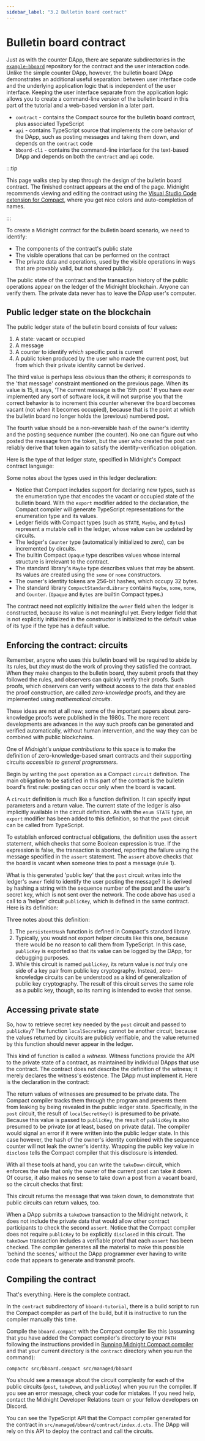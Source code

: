 ```yaml
---
sidebar_label: "3.2 Bulletin board contract"
---
```


# Bulletin board contract

Just as with the counter DApp, there are separate subdirectories in
the [`example-bboard`](https://github.com/midnightntwrk/example-bboard) repository for the contract and the user
interaction code.
Unlike the simple counter DApp, however, the bulletin board DApp
demonstrates an additional useful separation: between user interface
code and the underlying application logic that is independent of the
user interface.  Keeping the user interface separate from the
application logic allows you to create a command-line version of the
bulletin board in this part of the tutorial and a web-based version in
a later part.
- `contract` - contains the Compact source for the bulletin board
  contract, plus associated TypeScript
- `api` - contains TypeScript source that implements the core behavior
  of the DApp, such as posting messages and taking them down, and
  depends on the `contract` code
- `bboard-cli` - contains the command-line interface for the text-based
  DApp and depends on both the `contract` and `api` code.


:::tip

This page walks step by step through the design of the bulletin board
contract.  The finished contract appears at the end of the page.  Midnight
recommends viewing and editing the contract using the
[Visual Studio Code extension for Compact](/docs/develop/tutorial/2-building/index.mdx#optional-visual-studio-code-vscode-extension-for-compact),
where you get nice colors and auto-completion of names.

:::

To create a Midnight contract for the bulletin board scenario, we need
to identify:
- The components of the contract's public state
- The visible operations that can be performed on the contract
- The private data and operations, used by the visible operations in
  ways that are provably valid, but not shared publicly.

The public state of the contract and the transaction history of the
public operations appear on the ledger of the Midnight blockchain.
Anyone can verify them.  The private data never has to leave the
DApp user's computer.

## Public ledger state on the blockchain

The public ledger state of the bulletin board consists of four
values:
1. A state: vacant or occupied
2. A message
3. A counter to identify *which* specific post is current
4. A public token produced by the user who made the current post, but
   from which their private identity cannot be derived.

The third value is perhaps less obvious than the others; it
corresponds to the 'that message' constraint mentioned on the
previous page.  When its value is 15, it says, 'The current message
is the 15th post.'  If you have ever implemented any sort of software
lock, it will not surprise you that the correct behavior is to
increment this counter whenever the board becomes vacant (not when it
becomes occupied), because that is the point at which the bulletin board
no longer holds the (previous) numbered post.

The fourth value should be a non-reversible hash of the owner's
identity and the posting sequence number (the counter).  No one can
figure out who posted the message from the token, but the user who
created the post can reliably derive that token again to satisfy the
identity-verification obligation.

Here is the type of that ledger state, specified in Midnight's Compact
contract language:


<CodeFromGithub
  url="https://github.com/midnightntwrk/example-bboard/blob/main/contract/src/bboard.compact#L18-L37"
  language="compact"
/>



Some notes about the types used in this ledger declaration:
- Notice that Compact includes support for declaring new types, such as the
  enumeration type that encodes the vacant or occupied state of the bulletin
  board.  With the `export` modifier added to the declaration, the Compact
  compiler will generate TypeScript representations for the enumeration type and
  its values.
- Ledger fields with Compact types (such as `STATE`, `Maybe`, and `Bytes`)
  represent a mutable cell in the ledger, whose value can be updated by
  circuits.
- The ledger's `Counter` type (automatically initialized to zero), can be
  incremented by circuits.
- The builtin Compact `Opaque` type describes values whose internal structure is
  irrelevant to the contract.
- The standard library's `Maybe` type describes values that may be absent.  Its
  values are created using the `some` or `none` constructors.
- The owner's identity tokens are 256-bit hashes, which occupy 32 bytes.
- The standard library `CompactStandardLibrary` contains `Maybe`, `some`,
  `none`, and `Counter`.  (`Opaque` and `Bytes` are builtin Compact types.)

The contract need not explicitly initialize the `owner` field when
the ledger is constructed, because its value is not meaningful yet.
Every ledger field that is not explicitly initialized in the constructor
is initialized to the default value of its type if the type has a default
value.

## Enforcing the contract: circuits

Remember, anyone who uses this bulletin board will be required to
abide by its rules, but *they* must do the work of proving they
satisfied the contract.  When they make changes to the bulletin board,
they submit proofs that they followed the rules, and observers
can quickly verify their proofs.  Such proofs, which observers
can verify without access to the data that enabled the proof
construction, are called *zero-knowledge* proofs, and they are
implemented using *mathematical circuits*.

These ideas are not at all new; some of the important papers about
zero-knowledge proofs were published in the 1980s.  The more recent
developments are advances in the way such proofs can be generated and
verified automatically, without human intervention, and the way they
can be combined with public blockchains.

One of *Midnight's unique contributions* to this space is to make the
definition of zero-knowledge-based smart contracts and their
supporting circuits *accessible to general programmers*.

Begin by writing the `post` operation as a Compact `circuit`
definition.  The main obligation to be satisfied in this part of the
contract is the bulletin board's first rule: posting can occur only
when the board is vacant.

<CodeFromGithub
  url="https://github.com/midnightntwrk/example-bboard/blob/main/contract/src/bboard.compact#L41-L46"
  language="compact"
/>


A `circuit` definition is much like a function definition.  It can specify input
parameters and a return value.  The current state of the ledger is also
implicitly available in the circuit definition.  As with the `enum STATE` type,
an `export` modifier has been added to this definition, so that the `post`
circuit can be called from TypeScript.

To establish enforced contractual obligations, the definition uses the `assert`
statement, which checks that some Boolean expression is true.  If the expression
is false, the transaction is aborted, reporting the failure using the message
specified in the `assert` statement.  The `assert` above checks that the board
is vacant when someone tries to post a message (rule 1).

What is this generated 'public key' that the `post` circuit writes
into the ledger's `owner` field to identify the user posting the
message?  It is derived by hashing a string with the sequence number
of the post and the user's secret key, which is not sent over the
network.  The code above has used a call to a 'helper' circuit
`publicKey`, which is defined in the same contract.  Here is its
definition:

<CodeFromGithub
  url="https://github.com/midnightntwrk/example-bboard/blob/main/contract/src/bboard.compact#L58-L60"
  language="compact"
/>


Three notes about this  definition:
1. The `persistentHash` function is defined in Compact's standard
   library.
2. Typically, you would not export helper circuits like this one,
   because there would be no reason to call them from TypeScript.  In
   this case, `publicKey` is exported so that its value can be logged
   by the DApp, for debugging purposes.
3. While this circuit is named `publicKey`, its return value is *not*
   truly one side of a key pair from public key cryptography.
   Instead, zero-knowledge circuits can be understood as a kind of
   generalization of public key cryptography.  The result of this
   circuit serves the same role as a public key, though, so its
   naming is intended to evoke that sense.

## Accessing private state

So, how to retrieve secret key needed by the `post` circuit and passed
to `publicKey`?  The function `localSecretKey` cannot be another
circuit, because the values returned by circuits are publicly
verifiable, and the value returned by this function should never
appear in the ledger.

This kind of function is called a *witness*.  Witness functions
provide the API to the private state of a contract, as maintained by
individual DApps that use the contract.  The contract does not
describe the definition of the witness; it merely declares the
witness's existence.  The DApp must implement it.  Here is the
declaration in the contract:

<CodeFromGithub
  url="https://github.com/midnightntwrk/example-bboard/blob/main/contract/src/bboard.compact#L39"
  language="compact"
/>



The return values of witnesses are presumed to be private data.  The Compact
compiler tracks them through the program and prevents them from leaking by being
revealed in the public ledger state.  Specifically, in the `post` circuit, the
result of `localSecretKey()` is presumed to be private.  Because this value is
passed to `publicKey`, the result of `publicKey` is also presumed to be
private (or at least, based on private data).  The compiler would signal an
error if it were written into the public ledger state.  In this case however,
the hash of the owner's identity combined with the sequence counter will not
leak the owner's identity.  Wrapping the public key value in `disclose` tells
the Compact compiler that this disclosure is intended.

With all these tools at hand, you can write the `takeDown` circuit,
which enforces the rule that only the owner of the current post can
take it down.  Of course, it also makes no sense to take down a post
from a vacant board, so the circuit checks that first:

<CodeFromGithub
  url="https://github.com/midnightntwrk/example-bboard/blob/main/contract/src/bboard.compact#L48-L56"
  language="compact"
/>


This circuit returns the message that was taken down, to demonstrate
that public circuits can return values, too.

When a DApp submits a `takeDown` transaction to the Midnight network, it does
not include the private data that would allow other contract participants to
check the second `assert`.  Notice that the Compact compiler does not require
`publicKey` to be explicitly `disclose`d in this circuit.  The `takeDown`
transaction includes a verifiable proof that each `assert` has been checked.
The compiler generates all the material to make this possible 'behind the
scenes,' without the DApp programmer ever having to write code that appears to
generate and transmit proofs.

## Compiling the contract

That's everything.  Here is the complete contract.

<CodeFromGithub
  url="https://github.com/midnightntwrk/example-bboard/blob/main/contract/src/bboard.compact"
  language="compact"
/>


In the `contract` subdirectory of `bboard-tutorial`, there is a build
script to run the Compact compiler as part of the build, but it is
instructive to run the compiler manually this time.

Compile the `bboard.compact` with the Compact compiler
like this (assuming that you have added the Compact compiler's
directory to your `PATH` following the instructions provided in
[Running Midnight Compact compiler](/docs/develop/tutorial/2-building/index.mdx#running-midnight-compact-compiler)
and that your current directory is the
`contract` directory when you run the command):

```shell
compactc src/bboard.compact src/managed/bboard
```

You should see a message about the circuit complexity for each of the
public circuits (`post`, `takeDown`, and `publicKey`) when you run
the compiler.  If you see an error message, check your code for
mistakes.  If you need help, contact the Midnight Developer Relations
team or your fellow developers on Discord.

You can see the TypeScript API that the Compact compiler generated for
the contract in `src/managed/bboard/contract/index.d.cts`.  The DApp
will rely on this API to deploy the contract and call the circuits.


